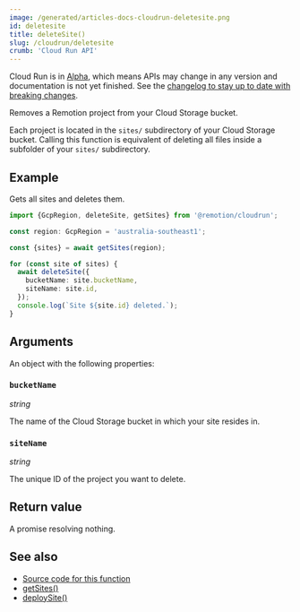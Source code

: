 ```yaml
---
image: /generated/articles-docs-cloudrun-deletesite.png
id: deletesite
title: deleteSite()
slug: /cloudrun/deletesite
crumb: 'Cloud Run API'
---
```


<ExperimentalBadge>
  <p>
    Cloud Run is in <a href="/docs/cloudrun-alpha">Alpha</a>, which means APIs may change in any version and documentation is not yet finished. See the <a href="https://remotion.dev/changelog">changelog to stay up to date with breaking changes</a>.
  </p>
</ExperimentalBadge>

Removes a Remotion project from your Cloud Storage bucket.

Each project is located in the `sites/` subdirectory of your Cloud Storage bucket. Calling this function is equivalent of deleting all files inside a subfolder of your `sites/` subdirectory.

## Example

Gets all sites and deletes them.

```ts twoslash
import {GcpRegion, deleteSite, getSites} from '@remotion/cloudrun';

const region: GcpRegion = 'australia-southeast1';

const {sites} = await getSites(region);

for (const site of sites) {
  await deleteSite({
    bucketName: site.bucketName,
    siteName: site.id,
  });
  console.log(`Site ${site.id} deleted.`);
}
```

## Arguments

An object with the following properties:

### `bucketName`

_string_

The name of the Cloud Storage bucket in which your site resides in.

### `siteName`

_string_

The unique ID of the project you want to delete.

## Return value

A promise resolving nothing.

## See also

- [Source code for this function](https://github.com/remotion-dev/remotion/blob/main/packages/cloudrun/src/api/delete-site.ts)
- [getSites()](/docs/cloudrun/getsites)
- [deploySite()](/docs/cloudrun/deploysite)
